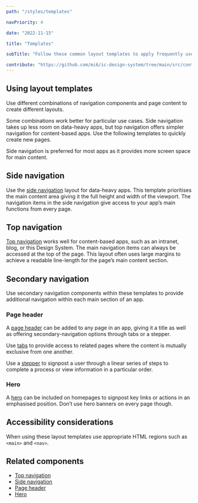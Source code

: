 ```yaml
---
path: "/styles/templates"

navPriority: 4

date: "2022-11-15"

title: "Templates"

subTitle: "Follow these common layout templates to apply frequently used navigation patterns to your app designs."

contribute: "https://github.com/mi6/ic-design-system/tree/main/src/content/structured/styles/templates.mdx"
---
```



## Using layout templates

Use different combinations of navigation components and page content to create different layouts.

Some combinations work better for particular use cases. Side navigation takes up less room on data-heavy apps, but top navigation offers simpler navigation for content-based apps. Use the following templates to quickly create new pages.

Side navigation is preferred for most apps as it provides more screen space for main content.

## Side navigation

Use the [side navigation](/components/side-navigation) layout for data-heavy apps. This template prioritises the main content area giving it the full height and width of the viewport. The navigation items in the side navigation give access to your app’s main functions from every page.

<DoDontCaution
  imageSrc={templatesFig1}
  imageAlt="An example of an app with a side navigation and some example content laid out using a 12-column grid."
  state="none"
  caption="The side navigation template is useful for data-heavy apps."
/>

## Top navigation

[Top navigation](/components/top-navigation) works well for content-based apps, such as an intranet, blog, or this Design System. The main navigation items can always be accessed at the top of the page. This layout often uses large margins to achieve a readable line-length for the page’s main content section.

<DoDontCaution
  imageSrc={templatesFig2}
  imageAlt="An example app titled ‘Java nice day’ that uses a top navigation and has some example content laid out on a 12-column grid."
  state="none"
  caption="The top navigation template is useful for content-based apps."
/>

## Secondary navigation

Use secondary navigation components within these templates to provide additional navigation within each main section of an app.

### Page header

A [page header](/components/page-header) can be added to any page in an app, giving it a title as well as offering secondary-navigation options through tabs or a stepper.

Use [tabs](/components/tabs) to provide access to related pages where the content is mutually exclusive from one another.

Use a [stepper](/components/stepper) to signpost a user through a linear series of steps to complete a process or view information in a particular order.

<DoDontCaution
  imageSrc={templatesFig3}
  imageAlt="Two examples of a side-navigation layout each with a page header. One uses a page header with tabs to provide secondary navigation. The other uses a page header with a stepper."
  state="none"
  caption="Two examples of a side-navigation layout each with a page header. One uses a page header with tabs to provide secondary navigation. The other uses a page header with a stepper."
/>

### Hero

A [hero](/components/hero) can be included on homepages to signpost key links or actions in an emphasised position. Don’t use hero banners on every page though.

<DoDontCaution
  imageSrc={templatesFig4}
  imageAlt="An example app using a top navigation layout with a hero banner that provides a key link titled ‘Get started’."
  state="none"
  caption="Use top navigation and hero on a homepage to introduce the app or provide direction to a key action (such as search or get started)."
/>

## Accessibility considerations

When using these layout templates use appropriate HTML regions such as `<main>` and `<nav>`.

## Related components

- [Top navigation](/components/top-navigation)
- [Side navigation](/components/side-navigation)
- [Page header](/components/page-header)
- [Hero](/components/hero)
